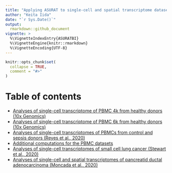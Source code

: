 ```yaml
---
title: "Applying ASURAT to single-cell and spatial transcriptome datasets"
author: "Keita Iida"
date: "`r Sys.Date()`"
output:
  rmarkdown::github_document
vignette: >
  %\VignetteIndexEntry{ASURATBI}
  %\VignetteEngine{knitr::rmarkdown}
  %\VignetteEncoding{UTF-8}
---
```


```r
knitr::opts_chunk$set(
  collapse = TRUE,
  comment = "#>"
)
```



# Table of contents
* [Analyses of single-cell transcriptome of PBMC 4k from healthy donors (10x Genomics)](https://keita-iida.github.io/ASURATBI/02-pbmc4k.html)
* [Analyses of single-cell transcriptome of PBMC 6k from healthy donors (10x Genomics)](https://keita-iida.github.io/ASURATBI/03-pbmc6k.html)
* [Analyses of single-cell transcriptomes of PBMCs from control and sepsis donors (Reyes et al., 2020)](https://keita-iida.github.io/ASURATBI/04-pbmc130k.html)
* [Additional computations for the PBMC datasets](https://keita-iida.github.io/ASURATBI/06-pbmcs.html)
* [Analyses of single-cell transcriptomes of small cell lung cancer (Stewart et al., 2020)](https://keita-iida.github.io/ASURATBI/01-sclc.html)
* [Analyses of single-cell and spatial transcriptomes of pancreatid ductal adenocarcinoma (Moncada et al., 2020)](https://keita-iida.github.io/ASURATBI/05-pdac.html)

